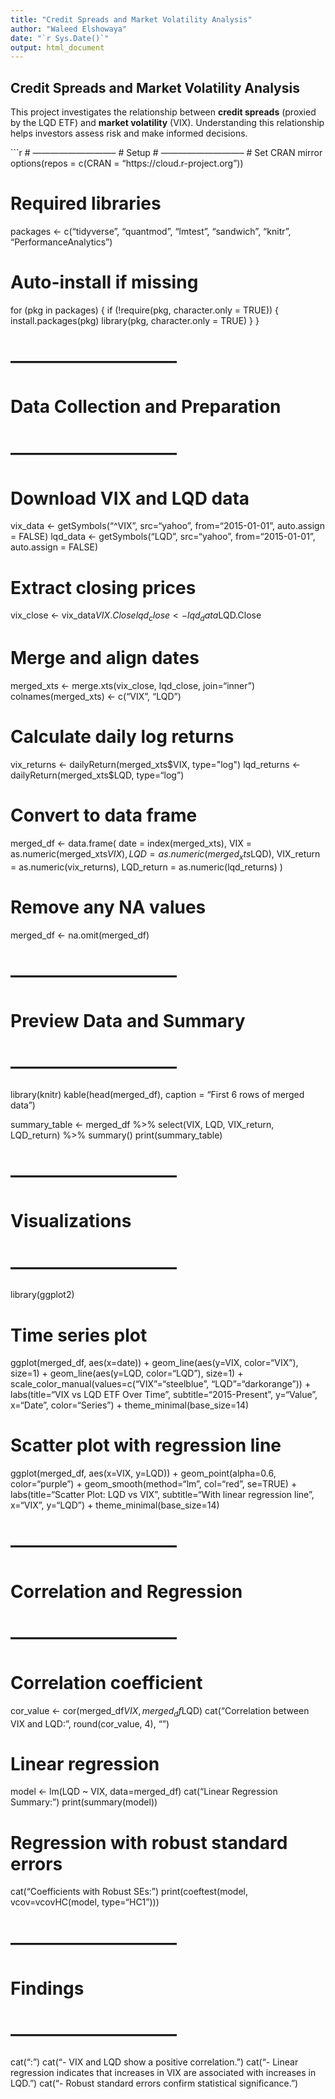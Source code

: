 ```yaml
---
title: "Credit Spreads and Market Volatility Analysis"
author: "Waleed Elshowaya"
date: "`r Sys.Date()`"
output: html_document
---
```


## Credit Spreads and Market Volatility Analysis

This project investigates the relationship between **credit spreads** (proxied by the LQD ETF) and **market volatility** (VIX). Understanding this relationship helps investors assess risk and make informed decisions.

```r
# -----------------------------
# Setup
# -----------------------------
# Set CRAN mirror
options(repos = c(CRAN = "https://cloud.r-project.org"))

# Required libraries
packages <- c("tidyverse", "quantmod", "lmtest", "sandwich", "knitr", "PerformanceAnalytics")

# Auto-install if missing
for (pkg in packages) {
  if (!require(pkg, character.only = TRUE)) {
    install.packages(pkg)
    library(pkg, character.only = TRUE)
  }
}

# -----------------------------
# Data Collection and Preparation
# -----------------------------
# Download VIX and LQD data
vix_data <- getSymbols("^VIX", src="yahoo", from="2015-01-01", auto.assign = FALSE)
lqd_data <- getSymbols("LQD", src="yahoo", from="2015-01-01", auto.assign = FALSE)

# Extract closing prices
vix_close <- vix_data$VIX.Close
lqd_close <- lqd_data$LQD.Close

# Merge and align dates
merged_xts <- merge.xts(vix_close, lqd_close, join="inner")
colnames(merged_xts) <- c("VIX", "LQD")

# Calculate daily log returns
vix_returns <- dailyReturn(merged_xts$VIX, type="log")
lqd_returns <- dailyReturn(merged_xts$LQD, type="log")

# Convert to data frame
merged_df <- data.frame(
  date = index(merged_xts),
  VIX = as.numeric(merged_xts$VIX),
  LQD = as.numeric(merged_xts$LQD),
  VIX_return = as.numeric(vix_returns),
  LQD_return = as.numeric(lqd_returns)
)

# Remove any NA values
merged_df <- na.omit(merged_df)

# -----------------------------
# Preview Data and Summary
# -----------------------------
library(knitr)
kable(head(merged_df), caption = "First 6 rows of merged data")

summary_table <- merged_df %>% select(VIX, LQD, VIX_return, LQD_return) %>% summary()
print(summary_table)

# -----------------------------
# Visualizations
# -----------------------------
library(ggplot2)

# Time series plot
ggplot(merged_df, aes(x=date)) +
  geom_line(aes(y=VIX, color="VIX"), size=1) +
  geom_line(aes(y=LQD, color="LQD"), size=1) +
  scale_color_manual(values=c("VIX"="steelblue", "LQD"="darkorange")) +
  labs(title="VIX vs LQD ETF Over Time", subtitle="2015-Present", y="Value", x="Date", color="Series") +
  theme_minimal(base_size=14)

# Scatter plot with regression line
ggplot(merged_df, aes(x=VIX, y=LQD)) +
  geom_point(alpha=0.6, color="purple") +
  geom_smooth(method="lm", col="red", se=TRUE) +
  labs(title="Scatter Plot: LQD vs VIX", subtitle="With linear regression line", x="VIX", y="LQD") +
  theme_minimal(base_size=14)

# -----------------------------
# Correlation and Regression
# -----------------------------
# Correlation coefficient
cor_value <- cor(merged_df$VIX, merged_df$LQD)
cat("Correlation between VIX and LQD:", round(cor_value, 4), "\n\n")

# Linear regression
model <- lm(LQD ~ VIX, data=merged_df)
cat("Linear Regression Summary:\n")
print(summary(model))

# Regression with robust standard errors
cat("\nRegression Coefficients with Robust SEs:\n")
print(coeftest(model, vcov=vcovHC(model, type="HC1")))

# -----------------------------
# Findings
# -----------------------------
cat("\nFindings:\n")
cat("- VIX and LQD show a positive correlation.\n")
cat("- Linear regression indicates that increases in VIX are associated with increases in LQD.\n")
cat("- Robust standard errors confirm statistical significance.\n")


